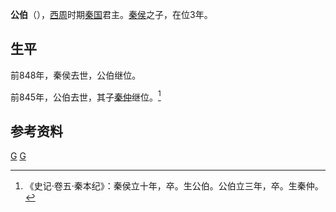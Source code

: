 {{Infobox 先秦人物
|名称=公伯
|图像=
|图说=
|别称=
|姓=嬴
|氏=
|名=伯
|字=
|别名=
|别字=
|谥号=
|时代=西周
|国家=秦国
|身份=秦国君主
|出生日期=前893年
|逝世日期=前845年
|在位年代=前848年—前845年
|父=秦侯
|母=
|正妻=[[孟姬|孟姬]]<ref>{{Cite book|author=李学勤|title=《秦国文物的新认识》|location=北京市文物出版社|publisher=《文物》1980年第九期 |date=1980年|pages=|ISBN=|accessdate=|url=|language=|quote=}}</ref>
|妾=
|夫=
|子女=秦仲
|太子=秦仲
|都城=[[秦邑|秦邑]]
|居所=
|墓葬=
}}

'''公伯'''（{{bd|约公元前893年||前845年||Q}}），[[西周|西周]]时期[[秦国|秦国]]君主。[[秦侯|秦侯]]之子，在位3年。

== 生平 ==
前848年，秦侯去世，公伯继位。

前845年，公伯去世，其子[[秦仲|秦仲]]继位。<ref>《史记·卷五·秦本纪》：秦侯立十年，卒。生公伯。公伯立三年，卒。生秦仲。</ref>

== 参考资料 ==
{{reflist|2}}

{{中国皇帝|父[[秦侯|秦侯]]|子[[秦仲|秦仲]]|[[秦國君主|秦國君主]]|前848年—前845年}}
{{秦国君主}}

[[Category:秦國君主|G]]
[[Category:西周人|G]]